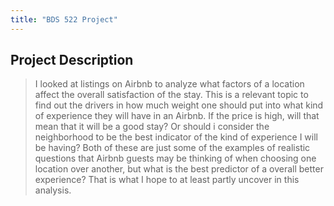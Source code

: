 ---
title: "BDS 522 Project"
---

## Project Description
>I looked at listings on Airbnb to analyze what factors of a location affect the overall satisfaction of the stay.
  This is a relevant topic to find out the drivers in how much weight one should put into what kind of experience they will have in an Airbnb. If the price is high, will that mean that it will be a good stay? Or should i consider the neighborhood to be the best indicator of the kind of experience I will be having? Both of these are just some of the examples of realistic questions that Airbnb guests may be thinking of when choosing one location over another, but what is the best predictor of a overall better experience? That is what I hope to at least partly uncover in this analysis. 
